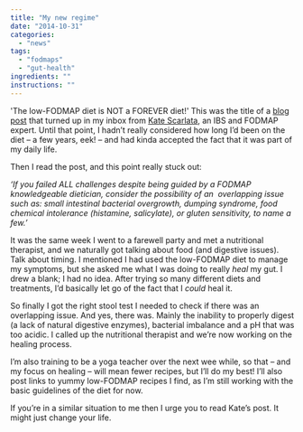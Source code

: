 ```yaml
---
title: "My new regime"
date: "2014-10-31"
categories: 
  - "news"
tags: 
  - "fodmaps"
  - "gut-health"
ingredients: ""
instructions: ""
---
```


'The low-FODMAP diet is NOT a FOREVER diet!' This was the title of a [blog post](http://t.umblr.com/redirect?z=http%3A%2F%2Fblog.katescarlata.com%2F2014%2F09%2F02%2Flow-fodmap-diet-forever-diet%2F%3Futm_source%3Drss%26utm_medium%3Drss%26utm_campaign%3Dlow-fodmap-diet-forever-diet&t=Mjk1ODRjZmQ2YjI0NDZlNTEzNWIwNzk3ZDIxNjA3NzAzNmY5ODRkMSxnTDlRMm9Sag%3D%3D&b=t%3AVOYglxJ9sBHW8BFVroDfxQ&p=http%3A%2F%2Fcookingwithnothing.com%2Fpost%2F101416119026%2Fmy-new-regime&m=1) that turned up in my inbox from [Kate Scarlata](http://t.umblr.com/redirect?z=http%3A%2F%2Fblog.katescarlata.com%2F&t=Mzk1OGM3YTIxZDc5MTJkMGZjNTNiNDUyM2FjZGQyZWRiODE2ODJjNCxnTDlRMm9Sag%3D%3D&b=t%3AVOYglxJ9sBHW8BFVroDfxQ&p=http%3A%2F%2Fcookingwithnothing.com%2Fpost%2F101416119026%2Fmy-new-regime&m=1), an IBS and FODMAP expert. Until that point, I hadn’t really considered how long I’d been on the diet – a few years, eek! – and had kinda accepted the fact that it was part of my daily life.

Then I read the post, and this point really stuck out:

_‘If you failed ALL challenges despite being guided by a FODMAP knowledgeable dietician, consider the possibility of an  overlapping issue such as: small intestinal bacterial overgrowth, dumping syndrome, food chemical intolerance (histamine, salicylate), or gluten sensitivity, to name a few.’_

It was the same week I went to a farewell party and met a nutritional therapist, and we naturally got talking about food (and digestive issues). Talk about timing. I mentioned I had used the low-FODMAP diet to manage my symptoms, but she asked me what I was doing to really _heal_ my gut. I drew a blank; I had no idea. After trying so many different diets and treatments, I’d basically let go of the fact that I _could_ heal it.

So finally I got the right stool test I needed to check if there was an overlapping issue. And yes, there was. Mainly the inability to properly digest (a lack of natural digestive enzymes), bacterial imbalance and a pH that was too acidic. I called up the nutritional therapist and we’re now working on the healing process.

I’m also training to be a yoga teacher over the next wee while, so that – and my focus on healing – will mean fewer recipes, but I’ll do my best! I’ll also post links to yummy low-FODMAP recipes I find, as I’m still working with the basic guidelines of the diet for now.

If you’re in a similar situation to me then I urge you to read Kate’s post. It might just change your life.
